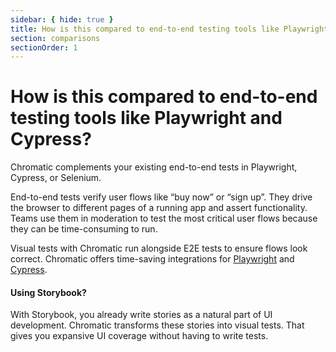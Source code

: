 ```yaml
---
sidebar: { hide: true }
title: How is this compared to end-to-end testing tools like Playwright and Cypress?
section: comparisons
sectionOrder: 1
---
```


# How is this compared to end-to-end testing tools like Playwright and Cypress?

Chromatic complements your existing end-to-end tests in Playwright, Cypress, or Selenium.

End-to-end tests verify user flows like “buy now” or “sign up”. They drive the browser to different pages of a running app and assert functionality. Teams use them in moderation to test the most critical user flows because they can be time-consuming to run.

Visual tests with Chromatic run alongside E2E tests to ensure flows look correct. Chromatic offers time-saving integrations for [Playwright](https://www.chromatic.com/playwright) and [Cypress](https://www.chromatic.com/cypress).

#### Using Storybook?

With Storybook, you already write stories as a natural part of UI development. Chromatic transforms these stories into visual tests. That gives you expansive UI coverage without having to write tests.
